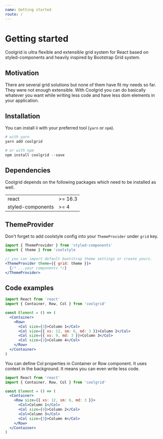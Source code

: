 ```yaml
---
name: Getting started
route: /
---
```


# Getting started

Coolgrid is ultra flexible and extensible grid system for React
based on styled-components and heavily inspired by
Bootstrap Grid system.

## Motivation

There are several grid solutions but none of them have fit my
needs so far. They were not enough extensible. With Coolgrid
you can do basically whatever you want while writing less code
and have less dom elements in your application.

## Installation

You can install ii with your preferred tool (`yarn` or `npm`).

```powershell
# with yarn
yarn add coolgrid

# or with npm
npm install coolgrid --save
```

## Dependencies

Coolgrid depends on the following packages which need to be installed as well.

|                   |         |
| ----------------- | ------- |
| react             | >= 16.3 |
| styled-components | >= 4    |

## ThemeProvider

Don't forget to add coolstyle config into your `ThemeProvider` under `grid` key.

```jsx
import { ThemeProvider } from 'styled-components'
import { theme } from 'coolstyle

// you can import default bootstrap theme settings or create yours.
<ThemeProvider theme={{ grid: theme }}>
  {/* ...your components */}
</ThemeProvider>
```

## Code examples

```jsx
import React from 'react'
import { Container, Row, Col } from 'coolgrid'

const Element = () => (
  <Container>
    <Row>
      <Col size={3}>Column 1</Col>
      <Col size={{ xs: 12, sm: 6, md: 3 }}>Column 2</Col>
      <Col size={{ xs: 9, md: 3 }}>Column 3</Col>
      <Col size={3}>Column 4</Col>
    </Row>
  </Container>
)
```

You can define Col properties in Container or Row component.
It uses context in the background. It means you can even
write less code.

```jsx
import React from 'react'
import { Container, Row, Col } from 'coolgrid'

const Element = () => (
  <Container>
    <Row size={{ xs: 12, sm: 6, md: 3 }}>
      <Col>Column 1</Col>
      <Col size={4}>Column 2</Col>
      <Col>Column 3</Col>
      <Col size={3}>Column 4</Col>
    </Row>
  </Container>
)
```
